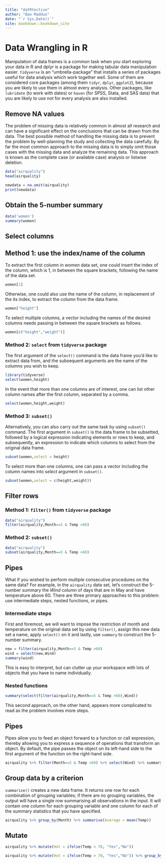 ```yaml
--- 
title: "datRtective"
author: "Bao Maddux"
date: "`r Sys.Date()`"
site: bookdown::bookdown_site
---
```


# Data Wrangling in R
Manipulation of data frames is a common task when you start exploring your data in R and dplyr is a package for making tabular data manipulation easier. `tidyverse` is an “umbrella-package” that installs a series of packages useful for data analysis which work together well. Some of them are considered core packages (among them `tidyr`, `dplyr`, `ggplot2`), because you are likely to use them in almost every analysis. Other packages, like `lubridate` (to work with dates) or `haven` (for SPSS, Stata, and SAS data) that you are likely to use not for every analysis are also installed.

## Remove NA values
The problem of missing data is relatively common in almost all research and can have a significant effect on the conclusions that can be drawn from the data. The best possible method of handling the missing data is to prevent the problem by well-planning the study and collecting the data carefully. By far the most common approach to the missing data is to simply omit those cases with the missing data and analyze the remaining data. This approach is known as the complete case (or available case) analysis or listwise deletion.
```r
data("airquality")
head(airquality)
```
```r
newdata = na.omit(airquality)
print(newdata)
```
## Obtain the 5-number summary 

```r
data('women')
summary(women)
```

## Select columns
## Method 1: use the index/name of the column
To extract the first column in *women* data set, one could insert the index of the column, which is 1, in between the square brackets, following the name of the data set.
```r
women[1]
```
Otherwise, one could also use the name of the column, in replacement of the its index, to extract the column from the data frame.
```r
women["height"]
```
To select multiple columns, a vector including the names of the desired columns needs passing in between the square brackets as follows.
```r
women[c("height","weight")]
```
### Method 2: `select` from `tidyverse` package

The first argument of the `select()` command is the data frame you'd like to extract data from, and the subsequent arguments are the name of the columns you wish to keep. 

```r
library(tidyverse)
select(women,height)
```
In the event that more than one columns are of interest, one can list other column names after the first column, separated by a comma.
```r
select(women,height,weight)
```
### Method 3: `subset()`
Alternatively, you can also carry out the same task by using `subset()` command. The first argument in `subset()` is the data frame to be subsetted, followed by a logical expression indicating elements or rows to keep, and subsequently, an expression to indicate which columns to select from the original data frame.
```r
subset(women,select = height)
```
To select more than one columns, one can pass a vector including the column names into *select* argument in `subset()`.
```r
subset(women,select = c(height,weight))
```

## Filter rows
### Method 1: `filter()` from `tidyverse` package
```r
data("airquality")
filter(airquality,Month==5 & Temp >60)
```
### Method 2: `subset()`
```r
data("airquality")
subset(airquality,Month==5 & Temp >60)
```
## Pipes
What if you wished to perform multiple consecutive procedures on the same data? For example, in the `airquality` data set, let's construct the 5-number summary the *Wind* column of days that are in May and have temperature above 60. There are three primary approaches to this problem: use intermediate steps, nested functions, or pipes.

### Intermediate steps
First and foremost, we will want to impose the restriction of month and temperature on the original data set by using `filter()`, assign this new data set a name, apply `select()` on it and lastly, use `summary` to construct the 5-number summary.
```r
new = filter(airquality,Month==5 & Temp >60)
wind = select(new,Wind)
summary(wind)
```
This is easy to interpret, but can clutter up your workspace with lots of objects that you have to name individually.

### Nested functions
```r
summary(select(filter(airquality,Month==5 & Temp >60),Wind))
```
This second approach, on the other hand, appears more complicated to read as the problem involves more steps.

## Pipes
Pipes allow you to feed an object forward to a function or call expression, thereby allowing you to express a sequence of operations that transform an object. By default, the pipe passes the object on its left-hand side to the first argument of the function on the right-hand side.
```r
airquality %>% filter(Month==5 & Temp >60) %>% select(Wind) %>% summary
```

## Group data by a criterion
`summarise()` creates a new data frame. It returns one row for each combination of grouping variables; if there are no grouping variables, the output will have a single row summarising all observations in the input. It will contain one column for each grouping variable and one column for each of the summary statistics that you have specified.
```r
airquality %>% group_by(Month) %>% summarise(Average = mean(Temp))
```

## Mutate
```r
airquality %>% mutate(Hot = ifelse(Temp > 70, "Yes","No"))
```

```r
airquality %>% mutate(Hot = ifelse(Temp > 70, "Yes","No")) %>% group_by(Hot) %>% summarise("Average Temp" = mean(Temp))
```


